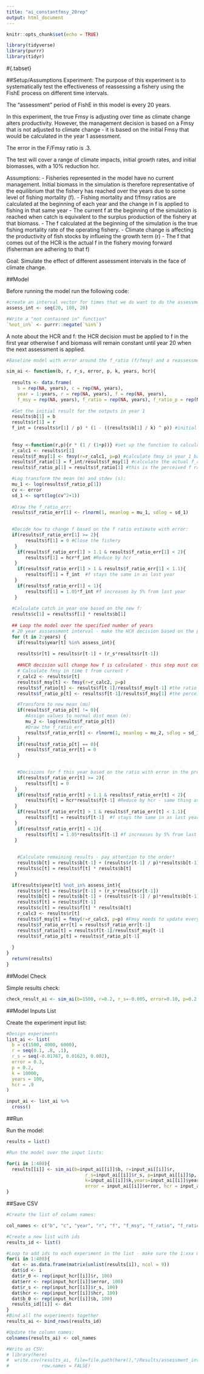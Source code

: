 ---
title: "ai_constantfmsy_20rep"
output: html_document
---


```{r setup, include=FALSE}
knitr::opts_chunk$set(echo = TRUE)

library(tidyverse)
library(purrr)
library(tidyr)

```

#{.tabset}

##Setup/Assumptions
Experiment: The purpose of this experiment is to systematically test the effectiveness of reassessing a fishery using the FishE process on different time intervals.

The "assessment" period of FishE in this model is every 20 years.

In this experiment, the true Fmsy is adjusting over time as climate change alters productivity. However, the management decision is based on a Fmsy that is not adjusted to climate change - it is based on the initial Fmsy that would be calculated in the year 1 assessment. 

The error in the F/Fmsy ratio is .3.

The test will cover a range of climate impacts, initial growth rates, and initial biomasses, with a 10% reduction hcr.

Assumptions: 
 - Fisheries represented in the model have no current management. Initial biomass in the simulation is therefore representative of the equilibrium that the fishery has reached over the years due to some level of fishing mortality (f). 
 - Fishing mortality and f/fmsy ratios are calculated at the beginning of each year and the change in f is applied to fishing in that same year
 - The current f at the beginning of the simulation is reached when catch is equivalent to the surplus production of the fishery at that biomass. 
 - The f calculated at the beginning of the simulation is the true fishing mortality rate of the operating fishery. 
 - Climate change is affecting the productivity of fish stocks by influeing the growth term (r)
 - The f that comes out of the HCR is the actual f in the fishery moving forward (fisherman are adhering to that f)
 
Goal: Simulate the effect of different assessment intervals in the face of climate change.


##Model

Before running the model run the following code:
```{r setup}

#create an interval vector for times that we do want to do the assessment:
assess_int <- seq(20, 100, 20)

#Write a "not contained in" function"
`%not_in%` <- purrr::negate(`%in%`)
```

A note about the HCR and f: the HCR decision must be applied to f in the first year otherwise f and biomass will remain constant until year 20 when the next assessment is applied. 
```{r model}

#Baseline model with error around the f_ratio (f/fmsy) and a reassessment window of 20 years:

sim_ai <- function(b, r, r_s, error, p, k, years, hcr){ 
  
  results <- data.frame(
    b = rep(NA, years), c = rep(NA, years), 
    year = 1:years, r = rep(NA, years), f = rep(NA, years),
    f_msy = rep(NA, years), f_ratio = rep(NA, years), f_ratio_p = rep(NA, years), f_ratio_err = rep(NA, years)) #Setup the results dataframe 
  
  #Set the initial result for the outputs in year 1
  results$b[1] = b
  results$r[1] = r
  f_int = (results$r[1] / p) * (1 - ((results$b[1] / k) ^ p)) #initial f assuming catch = surplus
  
  
  fmsy <-function(r,p){r * (1 / (1+p))} #set up the function to calculate Fmsy based on growth (r) and shape parameter (p)
  r_calc1 <- results$r[1]
  results$f_msy[1] <- fmsy(r=r_calc1, p=p) #calculate fmsy in year 1 based on historical parameters
  results$f_ratio[1] = f_int/results$f_msy[1] #calculate the actual f_ratio from initial fishing pressure (this is basically f in time t-1) and fmsy
  results$f_ratio_p[1] = results$f_ratio[1] #this is the perceived f ratio by the fisheries managers - with climate change, this perceived ratio will not adjust fmsy as climate shifts productivity

  #Log transform the mean (m) and stdev (s):
  mu_1 <- log(results$f_ratio_p[1]) 
  cv <- error
  sd_1 <- sqrt(log(cv^2+1))
  
  #Draw the f_ratio_err:
  results$f_ratio_err[1] <- rlnorm(1, meanlog = mu_1, sdlog = sd_1)

  
  #Decide how to change f based on the f ratio estimate with error:
  if(results$f_ratio_err[1] >= 2){
       results$f[1] = 0 #Close the fishery
   } 
    if(results$f_ratio_err[1] > 1.1 & results$f_ratio_err[1] < 2){
       results$f[1] = hcr*f_int #Reduce by hcr
   }  
    if(results$f_ratio_err[1] > 1 & results$f_ratio_err[1] < 1.1){
       results$f[1] = f_int  #f stays the same in as last year
   }
    if(results$f_ratio_err[1] < 1){
       results$f[1] = 1.05*f_int #f increases by 5% from last year
   } 
  
  #Calculate catch in year one based on the new f:
  results$c[1] = results$f[1] * results$b[1] 
  
  ## Loop the model over the specified number of years
  # 20 year asssessment interval - make the HCR decision based on the previous years data and apply the f to the current assessment year, this f remains constant until next assessment
  for (t in 2:years) {
    if(results$year[t] %in% assess_int){
    
    results$r[t] = results$r[t-1] + (r_s*results$r[t-1])
    
    ##HCR decision will change how f is calculated - this step must come before calculating c 
    # Calculate fmsy in time t from current r 
    r_calc2 <- results$r[t]
    results$f_msy[t] <- fmsy(r=r_calc2, p=p)
    results$f_ratio[t] <- results$f[t-1]/results$f_msy[t-1] #the ratio of f/fmsy at the beginning of the year is based on last years f and fmsy
    results$f_ratio_p[t] <- results$f[t-1]/results$f_msy[1] #the perceived f ratio is based on the original fmsy from the first assessment

    #Transform to new mean (mu)
    if(results$f_ratio_p[t] != 0){
       #Assign values to normal dist mean (m):
       mu_2 <- log(results$f_ratio_p[t])
       #Draw the f_ratio_err
       results$f_ratio_err[t] <- rlnorm(1, meanlog = mu_2, sdlog = sd_1)
    }
    if(results$f_ratio_p[t] == 0){
       results$f_ratio_err[t] = 0
    }

    
    #Decisions for f this year based on the ratio with error in the previous year 
    if(results$f_ratio_err[t] >= 2){
       results$f[t] = 0 
   } 
    if(results$f_ratio_err[t] > 1.1 & results$f_ratio_err[t] < 2){
       results$f[t] = hcr*results$f[t-1] #Reduce by hcr - same thing as keeping (hcr%) of previous fishing mortality
   }  
    if(results$f_ratio_err[t] > 1 & results$f_ratio_err[t] < 1.1){
       results$f[t] = results$f[t-1]  #f stays the same in as last year
   }
    if(results$f_ratio_err[t] < 1){
       results$f[t] = 1.05*results$f[t-1] #f increases by 5% from last year
   }
    
    
    #Calculate remaining results - pay attention to the order!
    results$b[t] = results$b[t-1] + (results$r[t-1] / p)*results$b[t-1]*(1 - ((results$b[t-1]/k) ^ p))-results$c[t-1]
    results$c[t] = results$f[t] * results$b[t]
   } 

  if(results$year[t] %not_in% assess_int){
    results$r[t] = results$r[t-1] + (r_s*results$r[t-1])
    results$b[t] = results$b[t-1] + (results$r[t-1] / p)*results$b[t-1]*(1 - ((results$b[t-1]/k) ^ p))-results$c[t-1]
    results$f[t] = results$f[t-1]
    results$c[t] = results$f[t] * results$b[t]
    r_calc3 <- results$r[t]
    results$f_msy[t] = fmsy(r=r_calc3, p=p) #Fmsy needs to update every year to capture productivity changes
    results$f_ratio_err[t] = results$f_ratio_err[t-1]
    results$f_ratio[t] = results$f[t-1]/results$f_msy[t-1]
    results$f_ratio_p[t] = results$f_ratio_p[t-1]
    
  }
}
  return(results)
}


```

##Model Check

Simple results check:
```{r simple-check}

check_result_ai <- sim_ai(b=1500, r=0.2, r_s=-0.005, error=0.10, p=0.2, k=10000, years=100, hcr = .9)
```

##Model Inputs List

Create the experiment input list:
```{r experiment-inputs}

#Design experiments
list_ai <- list(
  b = c(1500, 4000, 6000),
  r = seq(0.1, .8, .1),
  r_s = seq(-0.01767, 0.01623, 0.002),
  error = 0.3,
  p = 0.2,
  k = 10000,
  years = 100,
  hcr = .9
)

input_ai <- list_ai %>%
  cross()


```


##Run

Run the model:
```{r run}

results = list()

#Run the model over the input lists:

for(i in 1:408){
  results[[i]] <- sim_ai(b=input_ai[[i]]$b, r=input_ai[[i]]$r,
                             r_s=input_ai[[i]]$r_s, p=input_ai[[i]]$p,
                             k=input_ai[[i]]$k,years=input_ai[[i]]$years, 
                             error = input_ai[[i]]$error, hcr = input_ai[[i]]$hcr)
}

```

##Save CSV
```{r save-csv}

#Create the list of column names:

col_names <- c("b", "c", "year", "r", "f", "f_msy", "f_ratio", "f_ratio_p", "f_ratio_err", "id", "r_0", "error", "r_s", "hcr", "b_0")

#Create a new list with ids
results_id <- list()

#Loop to add ids to each experiment in the list - make sure the 1:xxx matches the number of lists in the results
for(i in 1:408){
  dat <- as.data.frame(matrix(unlist(results[i]), ncol = 9))
  dat$id <- i
  dat$r_0 <- rep(input_hcr[[i]]$r, 100)
  dat$err <- rep(input_hcr[[i]]$error, 100)
  dat$r_s <- rep(input_hcr[[i]]$r_s, 100)
  dat$hcr <- rep(input_hcr[[i]]$hcr, 100)
  dat$b_0 <- rep(input_hcr[[i]]$b, 100)
  results_id[[i]] <- dat
}
#Bind all the experiments together
results_ai <- bind_rows(results_id)

#Update the column names:
colnames(results_ai) <- col_names

#Write as CSV:
# library(here)
#  write.csv(results_ai, file=file.path(here(),"/Results/assessment_intervals/ai_constantyfmsy_20rep.csv"),
#            row.names = FALSE)

```
